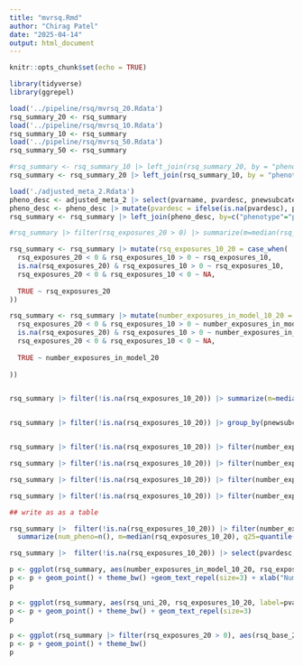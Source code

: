 ```yaml
---
title: "mvrsq.Rmd"
author: "Chirag Patel"
date: "2025-04-14"
output: html_document
---
```


```r
knitr::opts_chunk$set(echo = TRUE)
```

```r
library(tidyverse)
library(ggrepel)
```

```r
load('../pipeline/rsq/mvrsq_20.Rdata')
rsq_summary_20 <- rsq_summary
load('../pipeline/rsq/mvrsq_10.Rdata')
rsq_summary_10 <- rsq_summary
load('../pipeline/rsq/mvrsq_50.Rdata')
rsq_summary_50 <- rsq_summary

#rsq_summary <- rsq_summary_10 |> left_join(rsq_summary_20, by = "phenotype", suffix = c("_10", "_20"))
rsq_summary <- rsq_summary_20 |> left_join(rsq_summary_10, by = "phenotype", suffix = c("_20", "_10")) 

```


```r
load('./adjusted_meta_2.Rdata')
pheno_desc <- adjusted_meta_2 |> select(pvarname, pvardesc, pnewsubcategory) |> unique()
pheno_desc <- pheno_desc |> mutate(pvardesc = ifelse(is.na(pvardesc), pvarname, pvardesc))
rsq_summary <- rsq_summary |> left_join(pheno_desc, by=c("phenotype"="pvarname"))

#rsq_summary |> filter(rsq_exposures_20 > 0) |> summarize(m=median(rsq_exposures_20), q25=quantile(rsq_exposures_20, probs=.25), q75=quantile(rsq_exposures_20, probs=.75))

```


```r
rsq_summary <- rsq_summary |> mutate(rsq_exposures_10_20 = case_when(
  rsq_exposures_20 < 0 & rsq_exposures_10 > 0 ~ rsq_exposures_10,
  is.na(rsq_exposures_20) & rsq_exposures_10 > 0 ~ rsq_exposures_10,
  rsq_exposures_20 < 0 & rsq_exposures_10 < 0 ~ NA,
  
  TRUE ~ rsq_exposures_20
))

rsq_summary <- rsq_summary |> mutate(number_exposures_in_model_10_20 = case_when(
  rsq_exposures_20 < 0 & rsq_exposures_10 > 0 ~ number_exposures_in_model_10,
  is.na(rsq_exposures_20) & rsq_exposures_10 > 0 ~ number_exposures_in_model_10,
  rsq_exposures_20 < 0 & rsq_exposures_10 < 0 ~ NA,
  
  TRUE ~ number_exposures_in_model_20
  
))



```

```r
rsq_summary |> filter(!is.na(rsq_exposures_10_20)) |> summarize(m=median(rsq_exposures_10_20), q25=quantile(rsq_exposures_10_20, probs=.25), q75=quantile(rsq_exposures_10_20, probs=.75))


rsq_summary |> filter(!is.na(rsq_exposures_10_20)) |> group_by(pnewsubcategory) |> summarize(m=median(rsq_exposures_10_20), q25=quantile(rsq_exposures_10_20, probs=.25), q75=quantile(rsq_exposures_10_20, probs=.75))


rsq_summary |> filter(!is.na(rsq_exposures_10_20)) |> filter(number_exposures_in_model_20 == 20)  |> summarize(m=median(rsq_exposures_10_20), q25=quantile(rsq_exposures_10_20, probs=.25), q75=quantile(rsq_exposures_10_20, probs=.75))

rsq_summary |> filter(!is.na(rsq_exposures_10_20)) |> filter(number_exposures_in_model_20 == 20)  |> summarize(m=median(rsq_exposures_10_20), q25=quantile(rsq_exposures_10_20, probs=.25), q75=quantile(rsq_exposures_10_20, probs=.75)) 

rsq_summary |> filter(!is.na(rsq_exposures_10_20)) |> filter(number_exposures_in_model_20 == 20) |> ggplot() + aes(rsq_exposures_10_20) + geom_histogram() 

rsq_summary |> filter(!is.na(rsq_exposures_10_20)) |> filter(number_exposures_in_model_20 == 20) |> group_by(pnewsubcategory) |> summarize(m=median(rsq_exposures_10_20), q25=quantile(rsq_exposures_10_20, probs=.25), q75=quantile(rsq_exposures_10_20, probs=.75))

## write as as a table

rsq_summary |>  filter(!is.na(rsq_exposures_10_20)) |> filter(number_exposures_in_model_20 == 20) |> group_by(pnewsubcategory) |> 
  summarize(num_pheno=n(), m=median(rsq_exposures_10_20), q25=quantile(rsq_exposures_10_20, probs=.25), q75=quantile(rsq_exposures_10_20, probs=.75), qmax=quantile(rsq_exposures_10_20, probs=1)) |> write_csv("./pcategory_rsq.csv")

rsq_summary |>  filter(!is.na(rsq_exposures_10_20)) |> select(pvardesc, phenotype, number_exposures_in_model_20,rsq_exposures_10_20 ) |> write_csv("./pheno_rsq.csv")


```

```r
p <- ggplot(rsq_summary, aes(number_exposures_in_model_10_20, rsq_exposures_10_20*100, label=pvardesc))
p <- p + geom_point() + theme_bw() +geom_text_repel(size=3) + xlab("Number of Exposures in Model") + ylab("R-squared*100")
p

p <- ggplot(rsq_summary, aes(rsq_uni_20, rsq_exposures_10_20, label=pvardesc))
p <- p + geom_point() + theme_bw() + geom_text_repel(size=3)
p

p <- ggplot(rsq_summary |> filter(rsq_exposures_20 > 0), aes(rsq_base_20, rsq_base_20+rsq_exposures_20))
p <- p + geom_point() + theme_bw() 
p


```
